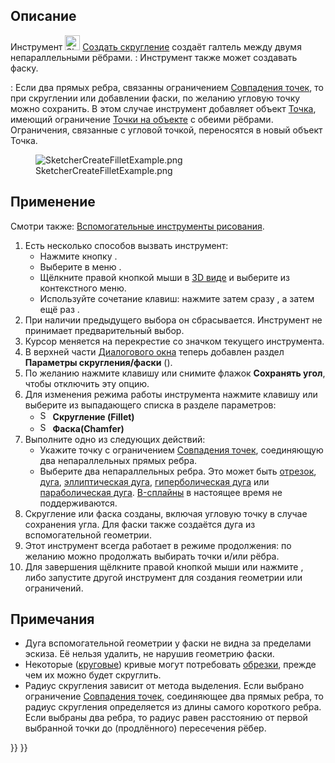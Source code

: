 <languages/>

{{Docnav/ru
|[[Sketcher_ToggleActiveConstraint/ru|Вкл/выкл ограничение]]
|[[Sketcher_CreateChamfer/ru|Создать Фаску]]
|[[Sketcher_Workbench/ru|Скетчер]]
|IconL=Sketcher_ToggleActiveConstraint.svg
|IconR=Sketcher_CreateChamfer.svg
|IconC=Workbench_Sketcher.svg
}}

{{GuiCommand/ru
|Name=Sketcher CreateFillet
|Name/ru=Скетчер Создать скругление
|MenuLocation=Эскиз → Инструменты эскиза → Создать скругление
|Workbenches=[[Sketcher_Workbench/ru|Скетчер]]
|Shortcut={{KEY|G}} {{KEY|F}} {{KEY|F}}
|SeeAlso=
}}

<span id="Description"></span>
== Описание ==

Инструмент [[Image:Sketcher_CreateFillet.svg|24px]] [[Sketcher_CreateFillet/ru|Создать скругление]] создаёт галтель между двумя непараллельными рёбрами. {{Version/ru|1.0}}: Инструмент также может создавать фаску.

{{Version/ru|1.0}}: Если два прямых ребра, связанны ограничением [[Sketcher_ConstrainCoincident/ru|Совпадения точек]], то при скруглении или добавлении фаски, по желанию угловую точку можно сохранить. В этом случае инструмент добавляет объект [[Sketcher_CreatePoint/ru|Точка]], имеющий ограничение [[Sketcher_ConstrainPointOnObject/ru|Точки на объекте]] с обеими рёбрами. Ограничения, связанные с угловой точкой, переносятся в новый объект Точка.

[[Image:SketcherCreateFilletExample.png‎]]

<span id="Usage"></span>
== Применение ==

Смотри также: [[Sketcher_Workbench/ru#Drawing_aids|Вспомогательные инструменты рисования]].

# Есть несколько способов вызвать инструмент:
#* Нажмите кнопку {{Button|[[Image:Sketcher_CreateFillet.svg|16px]] [[Sketcher_CreateFillet/ru|Создать скругление]]}}.
#* Выберите в меню {{MenuCommand|Эскиз → Инструменты для эскиза → [[Image:Sketcher_CreateFillet.svg|16px]] Создать скругление}}.
#* Щёлкните правой кнопкой мыши в [[3D_view/ru|3D виде]] и выберите {{MenuCommand|[[Image:Sketcher_CreateFillet.svg|16px]] Создать скругление}} из контекстного меню.
#* Используйте сочетание клавиш: нажмите {{KEY|G}} затем сразу {{KEY|F}}, а затем ещё раз {{KEY|F}}.
# При наличии предыдущего выбора он сбрасывается. Инструмент не принимает предварительный выбор.
# Курсор меняется на перекрестие со значком текущего инструмента.
# В верхней части [[Sketcher_Dialog/ru|Диалогового окна]] теперь добавлен раздел '''Параметры скругления/фаски''' ({{Version/ru|1.0}}).
# По желанию нажмите клавишу {{KEY|U}} или снимите флажок '''Сохранять угол''', чтобы отключить эту опцию. {{Version/ru|1.0}}
# Для изменения режима работы инструмента нажмите клавишу {{KEY|M}} или выберите из выпадающего списка в разделе параметров:
#* [[Image:Sketcher_CreateFillet.svg|16px]] '''Скругление (Fillet)'''
#* [[Image:Sketcher_CreateChamfer.svg|16px]] '''Фаска(Chamfer)'''
# Выполните одно из следующих действий:
#* Укажите точку с ограничением [[Sketcher_ConstrainCoincident/ru|Совпадения точек]], соединяющую два непараллельных прямых ребра.
#* Выберите два непараллельных ребра. Это может быть [[Sketcher_CreateLine/ru|отрезок]], [[Sketcher_CreateArc/ru|дуга]], [[Sketcher_CreateArcOfEllipse/ru|эллиптическая дуга]], [[Sketcher_CreateArcOfHyperbola/ru|гиперболическая дуга]] или [[Sketcher_CreateArcOfParabola/ru|параболическая дуга]]. [[Sketcher_Workbench#Sketcher_CompCreateBSpline/ru|B-сплайны]] в настоящее время не поддерживаются.
# Скругление или фаска созданы, включая угловую точку в случае сохранения угла. Для фаски также создаётся дуга из вспомогательной геометрии.
# Этот инструмент всегда работает в режиме продолжения: по желанию можно продолжать выбирать точки и/или рёбра.
# Для завершения щёлкните правой кнопкой мыши или нажмите {{KEY|Esc}}, либо запустите другой инструмент для создания геометрии или ограничений.

<span id="Notes"></span>
== Примечания == 

* Дуга вспомогательной геометрии у фаски не видна за пределами эскиза. Её нельзя удалить, не нарушив геометрию фаски.
* Некоторые ([[Sketcher_Workbench/ru#Sketcher_CompCreateConic|круговые]]) кривые могут потребовать [[Sketcher Trimming/ru|обрезки]], прежде чем их можно будет скруглить.
* Радиус скругления зависит от метода выделения. Если выбрано ограничение [[Sketcher_ConstrainCoincident/ru|Совпадения точек]], соединяющее два прямых ребра, то радиус скругления определяется из длины самого короткого ребра. Если выбраны два ребра, то радиус равен расстоянию от первой выбранной точки до (продлённого) пересечения рёбер.


{{Docnav/ru
|[[Sketcher_ToggleActiveConstraint/ru|Вкл/выкл ограничение]]
|[[Sketcher_CreateChamfer/ru|Создать Фаску]]
|[[Sketcher_Workbench/ru|Скетчер]]
|IconL=Sketcher_ToggleActiveConstraint.svg
|IconR=Sketcher_CreateChamfer.svg
|IconC=Workbench_Sketcher.svg
}}

{{Sketcher_Tools_navi{{#translation:}}}}
{{Userdocnavi{{#translation:}}}}